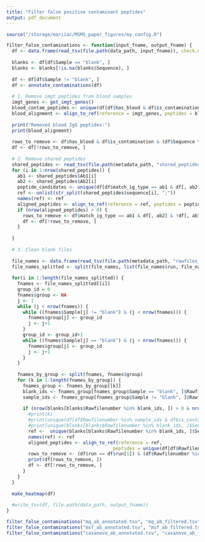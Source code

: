 ```yaml
---
title: "Filter false positive contaminant peptides"
output: pdf_document
---
```


```r
source("/storage/mariiac/MSMS_paper_figures/my_config.R")
```


```r
filter_false_contaminations <- function(input_fname, output_fname) {
  df <- data.frame(read_tsv(file.path(data_path, input_fname)), check.names = F)
  
  blanks <- df[df$Sample == "blank", ]
  blanks <- blanks[!is.na(blanks$Sequence), ]
  
  df <- df[df$Sample != "blank", ]
  df <- annotate_contaminations(df)
  
  # 1. Remove imgt peptides from blood samples
  imgt_genes <- get_imgt_genes()
  blood_contam_peptides <- unique(df[df$has_blood & df$is_contamination, "Sequence"])
  blood_alignment <- align_to_ref(reference = imgt_genes, peptides = blood_contam_peptides)
  
  print("Removed blood IgG peptides:")
  print(blood_alignment)
  
  rows_to_remove <- df$has_blood & df$is_contamination & (df$Sequence %in% blood_alignment$sequence)
  df <- df[!rows_to_remove, ]
  
  # 2. Remove shared peptides
  shared_peptides <- read_tsv(file.path(metadata_path, "shared_peptides.tsv"))
  for (i in 1:nrow(shared_peptides)) {
    ab1 <- shared_peptides$Ab1[i]
    ab2 <- shared_peptides$Ab2[i]
    peptide_candidates <- unique(df[df$match_ig_type == ab1 & df[, ab2] & !df[, ab1], "Sequence"])
    ref <- unlist(str_split(shared_peptides$sequence[i], ";"))
    names(ref) <- ref
    aligned_peptides <- align_to_ref(reference = ref, peptides = peptide_candidates)
    if (nrow(aligned_peptides) > 0) {
      rows_to_remove <- df$match_ig_type == ab1 & df[, ab2] & !df[, ab1] & (df$Sequence %in% aligned_peptides$sequence)
      df <- df[!rows_to_remove, ]  
    }
    
  }
  
  # 3. Clean blank files
  
  file_names <- data.frame(read_tsv(file.path(metadata_path, "rawfiles_description_with_blanks.tsv")))
  file_names_splitted <- split(file_names, list(file_names$run, file_names$enzyme))
  
  for(i in 1:length(file_names_splitted)) {
    fnames <- file_names_splitted[[i]]
    group_id = 0
    fnames$group <- NA
    j <- 1
    while (j < nrow(fnames)) {
      while ((fnames$Sample[j] != "blank") & (j < nrow(fnames))) {
        fnames$group[j] <- group_id
        j <- j+1
      }
      group_id <- group_id+1
      while ((fnames$Sample[j] == "blank") & (j < nrow(fnames))) {
        fnames$group[j] <- group_id
        j <- j+1
      }
    }
    
    fnames_by_group <- split(fnames, fnames$group)
    for (k in 1:length(fnames_by_group)) {
      fnames_group <- fnames_by_group[[k]]
      blank_ids <- fnames_group[fnames_group$Sample == "blank", ]$Rawfilenumber
      sample_ids <- fnames_group[fnames_group$Sample != "blank", ]$Rawfilenumber
        
      if (nrow(blanks[blanks$Rawfilenumber %in% blank_ids, ]) > 0 & nrow(df[df$Rawfilenumber %in% sample_ids & df$is_contamination, ]) > 0) {
        #print(k)
        #print(unique(df[df$Rawfilenumber %in% sample_ids & df$is_contamination, ]$Sequence))
        #print(unique(blanks[blanks$Rawfilenumber %in% blank_ids, ]$Sequence))
        ref <-  unique(blanks[blanks$Rawfilenumber %in% blank_ids, ]$Sequence)
        names(ref) <- ref
        aligned_peptides <- align_to_ref(reference = ref, 
                                       peptides = unique(df[df$Rawfilenumber %in% sample_ids & df$is_contamination, ]$Sequence))
        rows_to_remove <- (df$run == df$run[1]) & (df$Rawfilenumber %in% sample_ids) & (df$Sequence %in% aligned_peptides$sequence) & (df$is_contamination)
        print(df[rows_to_remove, ])
        df <- df[!rows_to_remove, ]  
      }
    }
  }
  
  make_heatmap(df)
  
  #write_tsv(df, file.path(data_path, output_fname))
}
```


```r
filter_false_contaminations("mq_ab_annotated.tsv", "mq_ab_filtered.tsv")
filter_false_contaminations("msf_ab_annotated.tsv", "msf_ab_filtered.tsv")
filter_false_contaminations("casanovo_ab_annotated.tsv", "casanovo_ab_filtered.tsv")
```



